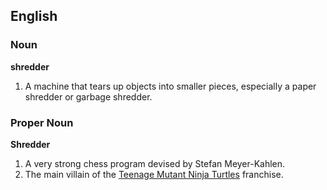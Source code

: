==English==

===Noun===
'''shredder'''

#A machine that tears up objects into smaller pieces, especially a paper shredder or garbage shredder.

===Proper Noun===
'''Shredder'''

#A very strong chess program devised by Stefan Meyer-Kahlen.
#The main villain of the [[w:Teenage Mutant Ninja Turtles|Teenage Mutant Ninja Turtles]] franchise.